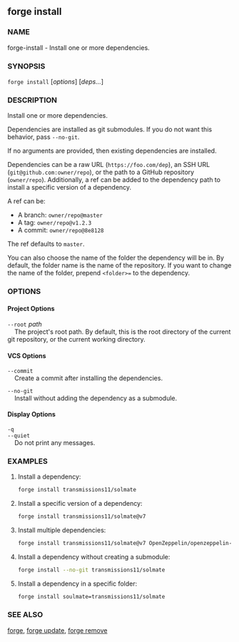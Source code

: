 
## forge install

### NAME

forge-install - Install one or more dependencies.

### SYNOPSIS

`forge install` [*options*] [*deps...*]

### DESCRIPTION

Install one or more dependencies.

Dependencies are installed as git submodules. If you do not want this behavior, pass `--no-git`.

If no arguments are provided, then existing dependencies are installed.

Dependencies can be a raw URL (`https://foo.com/dep`), an SSH URL (`git@github.com:owner/repo`), or the path to a GitHub repository (`owner/repo`).
Additionally, a ref can be added to the dependency path to install a specific version of a dependency.

A ref can be:

- A branch: `owner/repo@master`
- A tag: `owner/repo@v1.2.3`
- A commit: `owner/repo@8e8128`

The ref defaults to `master`.

You can also choose the name of the folder the dependency will be in. By default, the folder name is the name of
the repository. If you want to change the name of the folder, prepend `<folder>=` to the dependency.

### OPTIONS

#### Project Options

`--root` _path_  
&nbsp;&nbsp;&nbsp;&nbsp;The project's root path. By default, this is the root directory of the current git repository, or the current working directory.

#### VCS Options

`--commit`  
&nbsp;&nbsp;&nbsp;&nbsp;Create a commit after installing the dependencies.

`--no-git`  
&nbsp;&nbsp;&nbsp;&nbsp;Install without adding the dependency as a submodule.

#### Display Options

`-q`  
`--quiet`  
&nbsp;&nbsp;&nbsp;&nbsp;Do not print any messages.

<CommonOptions />

### EXAMPLES

1. Install a dependency:

   ```sh
   forge install transmissions11/solmate
   ```

2. Install a specific version of a dependency:

   ```sh
   forge install transmissions11/solmate@v7
   ```

3. Install multiple dependencies:

   ```sh
   forge install transmissions11/solmate@v7 OpenZeppelin/openzeppelin-contracts
   ```

4. Install a dependency without creating a submodule:

   ```sh
   forge install --no-git transmissions11/solmate
   ```

5. Install a dependency in a specific folder:
   ```sh
   forge install soulmate=transmissions11/solmate
   ```

### SEE ALSO

[forge](/reference/forge/forge.mdx), [forge update](/reference/forge/forge-update.mdx), [forge remove](/reference/forge/forge-remove.mdx)
